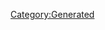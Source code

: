 {{Database/Costume/CostumeInfo
 |ID=187
 |DivaId=10
 |PrismCostumeId=7
 |Enabled=2
 |SkillId=7
 |EODICFLJAKO=False
 |AGBPBDODKBK=1
 |HMCOGDICFNB=1
 |LevelMax=4
 |HGBJODBCJDA=4
 |EGLDFPILJLG=0
 |GLEEPAFMPLO=True
 |IIELLEPEEFH=970
}}
[[Category:Generated]]
